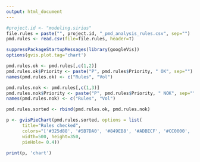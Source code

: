 ```yaml
---
output: html_document
---
```


```r

#project.id <- "modeling.sirius"
file.rules = paste("", project.id, "_pmd_analysis_rules.csv", sep="")
pmd.rules <- read.csv(file=file.rules, header=T)

suppressPackageStartupMessages(library(googleVis))
options(gvis.plot.tag='chart')

pmd.rules.ok <- pmd.rules[,c(1,2)]
pmd.rules.ok$Priority <- paste("P", pmd.rules$Priority, " OK", sep="")
names(pmd.rules.ok) <- c("Rules", "Vol")

pmd.rules.nok <- pmd.rules[,c(1,3)]
pmd.rules.nok$Priority <- paste("P", pmd.rules$Priority, " NOK", sep="")
names(pmd.rules.nok) <- c("Rules", "Vol")

pmd.rules.sorted <- rbind(pmd.rules.ok, pmd.rules.nok)

p <- gvisPieChart(pmd.rules.sorted, options = list(
      title="Rules checked",
      colors="['#325d88', '#5B7DA0', '#849EB8', '#ADBECF', '#CC0000', '#DD5500', '#EEAA00', '#FFCC66']",
      width=500, height=350,
      pieHole= 0.4))

print(p, 'chart')
```